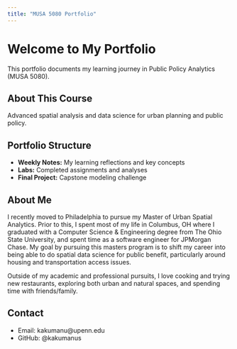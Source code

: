 ```yaml
---
title: "MUSA 5080 Portfolio"
---
```


# Welcome to My Portfolio

This portfolio documents my learning journey in Public Policy Analytics (MUSA 5080).

## About This Course
Advanced spatial analysis and data science for urban planning and public policy.

## Portfolio Structure
- **Weekly Notes:** My learning reflections and key concepts
- **Labs:** Completed assignments and analyses
- **Final Project:** Capstone modeling challenge

## About Me
I recently moved to Philadelphia to pursue my Master of Urban Spatial Analytics. Prior to this, I spent most of my life in Columbus, OH where I graduated with a Computer Science & Engineering degree from The Ohio State University, and spent time as a software engineer for JPMorgan Chase. My goal by pursuing this masters program is to shift my career into being able to do spatial data science for public benefit, particularly around housing and transportation access issues.

Outside of my academic and professional pursuits, I love cooking and trying new restaurants, exploring both urban and natural spaces, and spending time with friends/family.

## Contact
- Email: kakumanu@upenn.edu
- GitHub: @kakumanus
